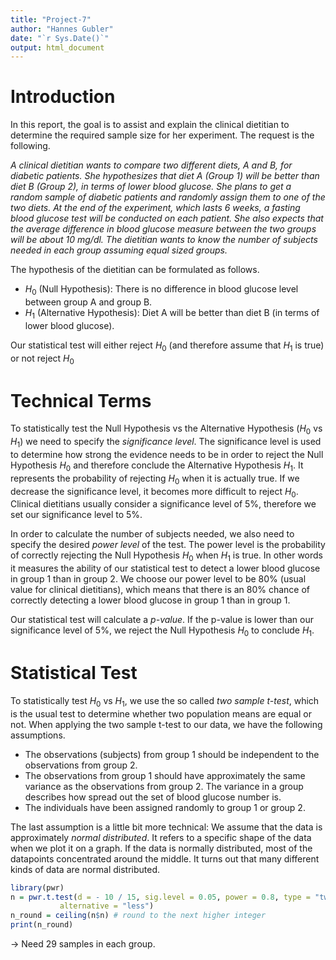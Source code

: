 ```yaml
---
title: "Project-7"
author: "Hannes Gubler"
date: "`r Sys.Date()`"
output: html_document
---
```


# Introduction

In this report, the goal is to assist and explain the clinical dietitian to determine the required sample size for her experiment. The request is the following.

*A clinical dietitian wants to compare two different diets, A and B, for diabetic patients. She hypothesizes that diet A (Group 1) will be better than diet B (Group 2), in terms of lower blood glucose. She plans to get a random sample of diabetic patients and randomly assign them to one of the two diets. At the end of the experiment, which lasts 6 weeks, a fasting blood glucose test will be conducted on each patient. She also expects that the average difference in blood glucose measure between the two groups will be about 10 mg/dl. The dietitian wants to know the number of subjects needed in each group assuming equal sized groups.*

The hypothesis of the dietitian can be formulated as follows.

* $H_0$ (Null Hypothesis): There is no difference in blood glucose level between group A and group B.
* $H_1$ (Alternative Hypothesis): Diet A will be better than diet B (in terms of lower blood glucose).

Our statistical test will either reject $H_0$ (and therefore assume that $H_1$ is true) or not reject $H_0$

# Technical Terms

To statistically test the Null Hypothesis vs the Alternative Hypothesis ($H_0$ vs $H_1$) we need to specify the *significance level*. The significance level is used to determine how strong the evidence needs to be in order to reject the Null Hypothesis $H_0$ and therefore conclude the Alternative Hypothesis $H_1$. It represents the probability of rejecting $H_0$ when it is actually true. If we decrease the significance level, it becomes more difficult to reject $H_0$. Clinical dietitians usually consider a significance level of 5%, therefore we set our significance level to 5%.

In order to calculate the number of subjects needed, we also need to specify the desired *power level* of the test. The power level is the probability of correctly rejecting the Null Hypothesis $H_0$ when $H_1$ is true. In other words it measures the ability of our statistical test to detect a lower blood glucose in group 1 than in group 2. We choose our power level to be 80% (usual value for clinical dietitians), which means that there is an 80% chance of correctly detecting a lower blood glucose in group 1 than in group 1.

Our statistical test will calculate a *p-value*. If the p-value is lower than our significance level of 5%, we reject the Null Hypothesis $H_0$ to conclude $H_1$.

# Statistical Test

To statistically test $H_0$ vs $H_1$, we use the so called *two sample t-test*, which is the usual test to determine whether two population means are equal or not. When applying the two sample t-test to our data, we have the following assumptions.

* The observations (subjects) from group 1 should be independent to the observations from group 2.
* The observations from group 1 should have approximately the same variance as the observations from group 2. The variance in a group describes how spread out the set of blood glucose number is.
* The individuals have been assigned randomly to group 1 or group 2.

The last assumption is a little bit more technical: We assume that the data is approximately *normal distributed*. It refers to a specific shape of the data when we plot it on a graph. If the data is normally distributed, most of the datapoints concentrated around the middle. It turns out that many different kinds of data are normal distributed.


```r
library(pwr)
n = pwr.t.test(d = - 10 / 15, sig.level = 0.05, power = 0.8, type = "two.sample", 
           alternative = "less")
n_round = ceiling(n$n) # round to the next higher integer
print(n_round)
```
-> Need 29 samples in each group.


